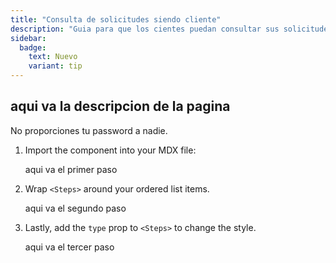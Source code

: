 ```yaml
---
title: "Consulta de solicitudes siendo cliente"
description: "Guia para que los cientes puedan consultar sus solicitudes"
sidebar:
  badge:
    text: Nuevo
    variant: tip
---
```



## aqui va la descripcion de la pagina

<Aside type="danger">No proporciones tu password a nadie.</Aside>

<Steps>

1. Import the component into your MDX file:

   aqui va el primer paso

2. Wrap `<Steps>` around your ordered list items.

   aqui va el segundo paso

3. Lastly, add the `type` prop to `<Steps>` to change the style.

   aqui va el tercer paso

</Steps>
